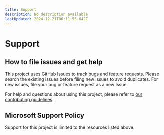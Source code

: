 ```yaml
---
title: Support
description: No description available
lastUpdated: 2024-12-21T06:11:55.642Z
---
```


# Support

## How to file issues and get help  

This project uses GitHub Issues to track bugs and feature requests. Please search the existing issues before filing new issues to avoid duplicates. For new issues, file your bug or feature request as a new Issue.

For help and questions about using this project, please refer to [our contributing guidelines](CONTRIBUTING.md).

## Microsoft Support Policy  

Support for this project is limited to the resources listed above.

